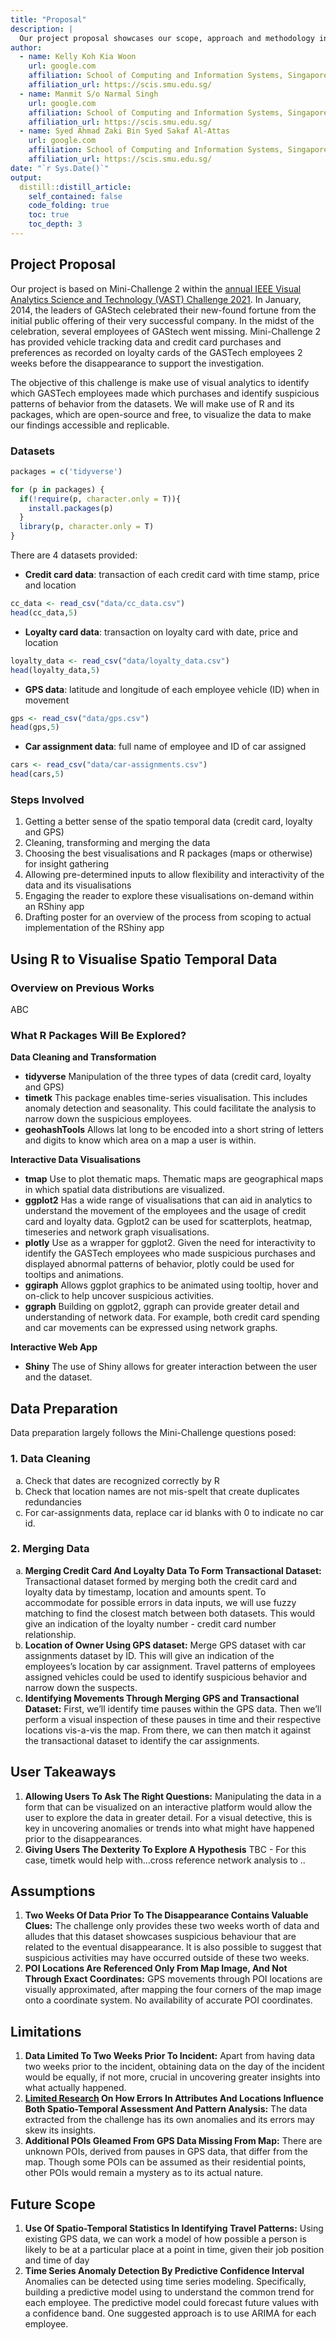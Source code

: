 ```yaml
---
title: "Proposal"
description: |
  Our project proposal showcases our scope, approach and methodology in tackling Mini-Challenge 2 of VAST Challenge 2021
author:
  - name: Kelly Koh Kia Woon
    url: google.com
    affiliation: School of Computing and Information Systems, Singapore Management University
    affiliation_url: https://scis.smu.edu.sg/
  - name: Manmit S/o Narmal Singh 
    url: google.com
    affiliation: School of Computing and Information Systems, Singapore Management University
    affiliation_url: https://scis.smu.edu.sg/
  - name: Syed Ahmad Zaki Bin Syed Sakaf Al-Attas 
    url: google.com
    affiliation: School of Computing and Information Systems, Singapore Management University
    affiliation_url: https://scis.smu.edu.sg/
date: "`r Sys.Date()`"
output: 
  distill::distill_article:
    self_contained: false
    code_folding: true
    toc: true
    toc_depth: 3
---
```


## Project Proposal  
Our project is based on Mini-Challenge 2 within the [annual IEEE Visual Analytics Science and Technology (VAST) Challenge 2021](https://vast-challenge.github.io/2021/MC2.html). In January, 2014, the leaders of GAStech celebrated their new-found fortune from the initial public offering of their very successful company. In the midst of the celebration, several employees of GAStech went missing. Mini-Challenge 2 has provided vehicle tracking data and credit card purchases and preferences as recorded on loyalty cards of the GASTech employees 2 weeks before the disappearance to support the investigation.  

The objective of this challenge is make use of visual analytics to identify which GASTech employees made which purchases and identify suspicious patterns of behavior from the datasets. We will make use of R and its packages, which are open-source and free, to visualize the data to make our findings accessible and replicable. 

### Datasets
```r
packages = c('tidyverse')

for (p in packages) {
  if(!require(p, character.only = T)){
    install.packages(p)
  }
  library(p, character.only = T)
}
```
There are 4 datasets provided:

- **Credit card data**: transaction of each credit card with time stamp, price and location

```r
cc_data <- read_csv("data/cc_data.csv")
head(cc_data,5)
```

- **Loyalty card data**: transaction on loyalty card with date, price and location

```r
loyalty_data <- read_csv("data/loyalty_data.csv")
head(loyalty_data,5)
```

- **GPS data**: latitude and longitude of each employee vehicle (ID) when in movement

```r
gps <- read_csv("data/gps.csv")
head(gps,5)
```

- **Car assignment data**: full name of employee and ID of car assigned 

```r
cars <- read_csv("data/car-assignments.csv")
head(cars,5)
```

### Steps Involved   
1.	Getting a better sense of the spatio temporal data (credit card, loyalty and GPS)
2.	Cleaning, transforming and merging the data 
3.  Choosing the best visualisations and R packages (maps or otherwise) for insight gathering
4.	Allowing pre-determined inputs to allow flexibility and interactivity of the data and its visualisations
5.	Engaging the reader to explore these visualisations on-demand within an RShiny app
6.	Drafting poster for an overview of the process from scoping to actual implementation of the RShiny app

## Using R to Visualise Spatio Temporal Data
### Overview on Previous Works
ABC

### What R Packages Will Be Explored?
**Data Cleaning and Transformation**

- **tidyverse** Manipulation of the three types of data (credit card, loyalty and GPS)   
- **timetk** This package enables time-series visualisation. This includes anomaly detection and seasonality. This could facilitate the analysis to narrow down the suspicious employees. 
- **geohashTools** Allows lat long to be encoded into a short string of letters and digits to know which area on a map a user is within. 

**Interactive Data Visualisations**

- **tmap** Use to plot thematic maps. Thematic maps are geographical maps in which spatial data distributions are visualized.   
- **ggplot2** Has a wide range of visualisations that can aid in analytics to understand the movement of the employees and the usage of credit card and loyalty data. Ggplot2 can be used for scatterplots, heatmap, timeseries and network graph visualisations.  
- **plotly** Use as a wrapper for ggplot2. Given the need for interactivity to identify the GASTech employees who made suspicious purchases and displayed abnormal patterns of behavior, plotly could be used for tooltips and animations.
- **ggiraph** Allows ggplot graphics to be animated using tooltip, hover and on-click to help uncover suspicious activities.
- **ggraph** Building on ggplot2, ggraph can provide greater detail and understanding of network data. For example, both credit card spending and car movements can be expressed using network graphs.

**Interactive Web App**

- **Shiny** The use of Shiny allows for greater interaction between the user and the dataset.  


## Data Preparation  
Data preparation largely follows the Mini-Challenge questions posed:  

### 1. Data Cleaning
a. Check that dates are recognized correctly by R  
b. Check that location names are not mis-spelt that create duplicates redundancies  
c. For car-assignments data, replace car id blanks with 0 to indicate no car id.  

### 2. Merging Data
a. **Merging Credit Card And Loyalty Data To Form Transactional Dataset:** Transactional dataset formed by merging both the credit card and loyalty data by timestamp, location and amounts spent. To accommodate for possible errors in data inputs, we will use fuzzy matching to find the closest match between both datasets. This would give an indication of the loyalty number - credit card number relationship.
b. **Location of Owner Using GPS dataset:** Merge GPS dataset with car assignments dataset by ID.  This will give an indication of the employees's location by car assignment. Travel patterns of employees assigned vehicles could be used to identify suspicious behavior and narrow down the suspects. 
c. **Identifying Movements Through Merging GPS and Transactional Dataset:** First, we'll identify time pauses within the GPS data. Then we'll perform a visual inspection of these pauses in time and their respective locations vis-a-vis the map. From there, we can then match it against the transactional dataset to identify the car assignments.



## User Takeaways  
1.	**Allowing Users To Ask The Right Questions:** Manipulating the data in a form that can be visualized on an interactive platform would allow the user to explore the data in greater detail. For a visual detective, this is key in uncovering anomalies or trends into what might have happened prior to the disappearances.  
2.	**Giving Users The Dexterity To Explore A Hypothesis** TBC - For this case, timetk would help with...cross reference network analysis to .. 

## Assumptions  
1.	**Two Weeks Of Data Prior To The Disappearance Contains Valuable Clues:** The challenge only provides these two weeks worth of data and alludes that this dataset showcases suspicious behaviour that are related to the eventual disappearance. It is also possible to suggest that suspicious activities may have occurred outside of these two weeks.  
2.	**POI Locations Are Referenced Only From Map Image, And Not Through Exact Coordinates:** GPS movements through POI locations are visually approximated, after mapping the four corners of the map image onto a coordinate system. No availability of accurate POI coordinates.  

## Limitations  
1.	**Data Limited To Two Weeks Prior To Incident:** Apart from having data two weeks prior to the incident, obtaining data on the day of the incident would be equally, if not more, crucial in uncovering greater insights into what actually happened.  
2.	**[Limited Research](https://www-sciencedirect-com.libproxy.smu.edu.sg/science/article/pii/S1877584510000407) On How Errors In Attributes And Locations Influence Both Spatio-Temporal Assessment And Pattern Analysis:** The data extracted from the challenge has its own anomalies and its errors may skew its insights.   
3.  **Additional POIs Gleamed From GPS Data Missing From Map:** There are unknown POIs, derived from pauses in GPS data, that differ from the map. Though some POIs can be assumed as their residential points, other POIs would remain a mystery as to its actual nature.  

## Future Scope  
1. **Use Of Spatio-Temporal Statistics In Identifying Travel Patterns:** Using existing GPS data, we can work a model of how possible a person is likely to be at a particular place at a point in time, given their job position and time of day
2. **Time Series Anomaly Detection By Predictive Confidence Interval** Anomalies can be detected using time series modeling. Specifically, building a predictive model using to understand the common trend for each employee. The predictive model could forecast future values with a confidence band. One suggested approach is to use ARIMA for each employee.